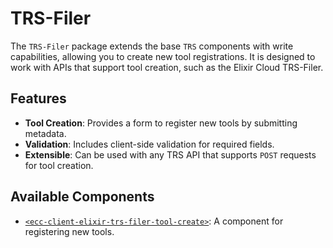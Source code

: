 # TRS-Filer

The `TRS-Filer` package extends the base `TRS` components with write capabilities, allowing you to create new tool registrations. It is designed to work with APIs that support tool creation, such as the Elixir Cloud TRS-Filer.

## Features

- **Tool Creation**: Provides a form to register new tools by submitting metadata.
- **Validation**: Includes client-side validation for required fields.
- **Extensible**: Can be used with any TRS API that supports `POST` requests for tool creation.

## Available Components

- [`<ecc-client-elixir-trs-filer-tool-create>`](./components/tool-create): A component for registering new tools. 